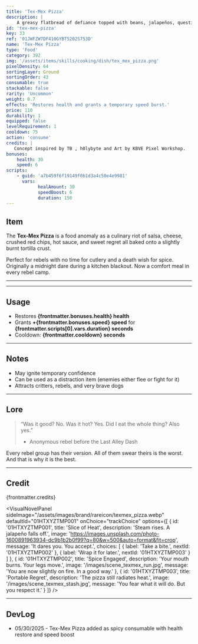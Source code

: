 ```yaml
---
title: 'Tex-Mex Pizza'
description: |
    A greasy flatbread of defiance topped with beans, jalapeños, questionable meats, and destiny. Spicy. Regretful. Legendary.
id: 'tex-mex-pizza'
key: 33
ref: '01JWFZW7DF410GYBT5202S753D'
name: 'Tex-Mex Pizza'
type: 'Food'
category: 392
img: '/assets/items/skills/cooking/dish/tex_mex_pizza.png'
pixelDensity: 64
sortingLayer: Ground
sortingOrder: 43
consumable: true
stackable: false
rarity: 'Uncommon'
weight: 0.7
effects: 'Restores health and grants a temporary speed burst.'
price: 110
durability: 1
equipped: false
levelRequirement: 1
cooldown: 75
action: 'consume'
credits: |
   Concept inspired by TB , h0lybyte and Art by KBVE Pixel Workshop.
bonuses:
    health: 30
    speed: 6
scripts:
    - guid: 'a7b459f6f19149f0b1d3a4c50e4e9981'
      vars:
            healAmount: 30
            speedBoost: 6
            duration: 150
---
```



## Item

The **Tex-Mex Pizza** is a food anomaly as a culinary riot of salsa, cheese, crushed red chips, hot sauce, and sweet regret all baked onto a slightly burnt tortilla crust.

Perfect for rebels with no time for cutlery and a death wish for spice.
Originally a midnight dare during a kitchen blackout. Now a comfort meal in every rebel camp. 

---

<ItemDBPanel data={frontmatter} />

---
<Adsense />

## Usage

- Restores **{frontmatter.bonuses.health} health**  
- Grants **+{frontmatter.bonuses.speed} speed** for **{frontmatter.scripts[0].vars.duration} seconds**  
- Cooldown: **{frontmatter.cooldown} seconds**

---

## Notes

- May ignite temporary confidence  
- Can be used as a distraction item (enemies either flee or fight for it)  
- Attracts critters, rebels, and very brave dogs

---

## Lore

> “Was it good? No. Was it hot? Yes. Did I eat the whole thing? Also yes.”  
> - Anonymous rebel before the Last Alley Dash

Every rebel group has their version.
All of them swear theirs is the worst.
And that is why it is the best.

---

## Credit

{frontmatter.credits}

<VisualNovelPanel
  sideImage="/assets/images/brand/rareicon/texmex_pizza.webp"
  defaultId="01HTXYZTMP001"
  onChoice="trackChoice"
  options={[
    {
      id: '01HTXYZTMP001',
      title: 'Slice of Heat',
      description: 'Steam rises. A jalapeño falls off.',
      image: 'https://images.unsplash.com/photo-1600891963934-dc9b1b2b0f99?q=80&w=500&auto=format&fit=crop',
      message: 'It dares you. You accept.',
      choices: [
        { label: 'Take a bite.', nextId: '01HTXYZTMP002' },
        { label: 'Wrap it for later.', nextId: '01HTXYZTMP003' }
      ]
    },
    {
      id: '01HTXYZTMP002',
      title: 'Spice Engaged',
      description: 'Your mouth burns. Your legs move.',
      image: '/images/scene_texmex_run.jpg',
      message: 'You are now slightly on fire. In a good way.'
    },
    {
      id: '01HTXYZTMP003',
      title: 'Portable Regret',
      description: 'The pizza still radiates heat.',
      image: '/images/scene_texmex_stash.jpg',
      message: 'You fear what it will do. But you respect it.'
    }
  ]}
/>

---

## DevLog

- 05/30/2025 - Tex-Mex Pizza added as spicy consumable with health restore and speed boost
